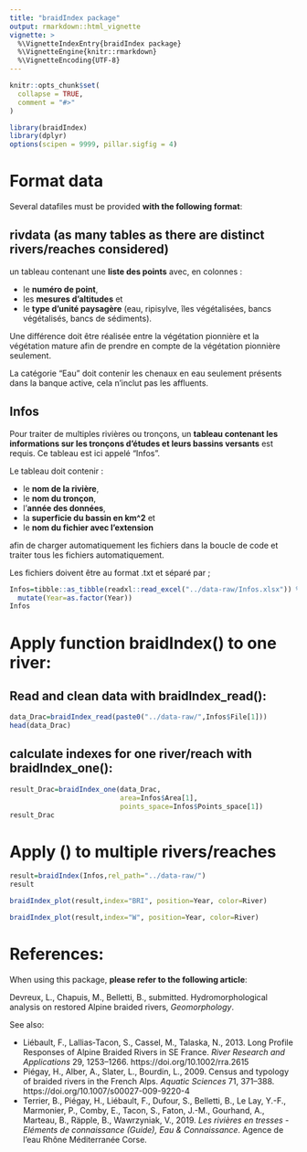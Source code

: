 ```yaml
---
title: "braidIndex package"
output: rmarkdown::html_vignette
vignette: >
  %\VignetteIndexEntry{braidIndex package}
  %\VignetteEngine{knitr::rmarkdown}
  %\VignetteEncoding{UTF-8}
---
```


```r
knitr::opts_chunk$set(
  collapse = TRUE,
  comment = "#>"
)
```

```r
library(braidIndex)
library(dplyr)
options(scipen = 9999, pillar.sigfig = 4)
```

# Format data

Several datafiles must be provided **with the following format**:

## rivdata (as many tables as there are distinct rivers/reaches considered)

un tableau contenant une **liste des points** avec, en colonnes :

- le **numéro de point**, 
- les **mesures d'altitudes** et 
- le **type d'unité paysagère** (eau, ripisylve, îles végétalisées, bancs végétalisés, bancs de sédiments).

Une différence doit être réalisée entre la végétation pionnière et la végétation mature afin de prendre en compte de la végétation pionnière seulement. 

La catégorie "Eau" doit contenir les chenaux en eau seulement présents dans la banque active, cela n'inclut pas les affluents.

## Infos

Pour traiter de multiples rivières ou tronçons, un **tableau contenant les informations sur les tronçons d'études et leurs bassins versants** est requis. Ce tableau est ici appelé "Infos". 
    
Le tableau doit contenir : 

- le **nom de la rivière**, 
- le **nom du tronçon**, 
- l'**année des données**, 
- la **superficie du bassin en km^2** et 
- le **nom du fichier avec l'extension** 

afin de charger automatiquement les fichiers dans la boucle de code et traiter tous les fichiers automatiquement.

Les fichiers doivent être au format .txt et séparé par ;  

```r
Infos=tibble::as_tibble(readxl::read_excel("../data-raw/Infos.xlsx")) %>% 
  mutate(Year=as.factor(Year))
Infos
```

# Apply function braidIndex() to one river:

## Read and clean data with braidIndex_read():

```r
data_Drac=braidIndex_read(paste0("../data-raw/",Infos$File[1]))
head(data_Drac)
```

## calculate indexes for one river/reach with braidIndex_one():

```r
result_Drac=braidIndex_one(data_Drac,
                           area=Infos$Area[1],
                           points_space=Infos$Points_space[1])
result_Drac
```

# Apply () to multiple rivers/reaches

```r
result=braidIndex(Infos,rel_path="../data-raw/")
result
```

```r
braidIndex_plot(result,index="BRI", position=Year, color=River)
```


```r
braidIndex_plot(result,index="W", position=Year, color=River)
```


# References:

When using this package, **please refer to the following article**:

Devreux, L., Chapuis, M., Belletti, B., submitted. Hydromorphological analysis on restored Alpine braided rivers, *Geomorphology*.

See also:

- Liébault, F., Lallias‐Tacon, S., Cassel, M., Talaska, N., 2013. Long Profile Responses of Alpine Braided Rivers in SE France. *River Research and Applications* 29, 1253–1266. https://doi.org/10.1002/rra.2615
- Piégay, H., Alber, A., Slater, L., Bourdin, L., 2009. Census and typology of braided rivers in the French Alps. *Aquatic Sciences* 71, 371–388. https://doi.org/10.1007/s00027-009-9220-4
- Terrier, B., Piégay, H., Liébault, F., Dufour, S., Belletti, B., Le Lay, Y.-F., Marmonier, P., Comby, E., Tacon, S., Faton, J.-M., Gourhand, A., Marteau, B., Räpple, B., Wawrzyniak, V., 2019. *Les rivières en tresses - Eléments de connaissance (Guide), Eau & Connaissance*. Agence de l’eau Rhône Méditerranée Corse.
